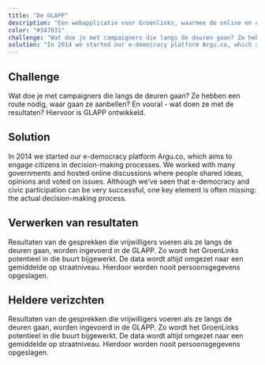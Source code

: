 ```yaml
---
title: "De GLAPP"
description: "Een webapplicatie voor Groenlinks, waarmee de online en offline campagnes zijn gemoderniseerd."
color: "#347031"
challenge: "Wat doe je met campaigners die langs de deuren gaan? Ze hebben een route nodig, waar gaan ze aanbellen? En vooral - wat doen ze met de resultaten? Hiervoor is GLAPP ontwikkeld."
solution: "In 2014 we started our e-democracy platform Argu.co, which aims to engage citizens in decision-making processes. We worked with many governments and hosted online discussions where people shared ideas, opinions and voted on issues. Although we’ve seen that e-democracy and civic participation can be very successful, one key element is often missing: the actual decision-making process."
---
```


## Challenge

Wat doe je met campaigners die langs de deuren gaan? Ze hebben een route nodig, waar gaan ze aanbellen? En vooral - wat doen ze met de resultaten? Hiervoor is GLAPP ontwikkeld.

## Solution

In 2014 we started our e-democracy platform Argu.co, which aims to engage citizens in decision-making processes. We worked with many governments and hosted online discussions where people shared ideas, opinions and voted on issues. Although we’ve seen that e-democracy and civic participation can be very successful, one key element is often missing: the actual decision-making process.

## Verwerken van resultaten

Resultaten van de gesprekken die vrijwilligers voeren als ze langs de deuren gaan, worden ingevoerd in de GLAPP. Zo wordt het GroenLinks potentieel in die buurt bijgewerkt. De data wordt altijd omgezet naar een gemiddelde op straatniveau. Hierdoor worden nooit persoonsgegevens opgeslagen.

## Heldere verizchten

Resultaten van de gesprekken die vrijwilligers voeren als ze langs de deuren gaan, worden ingevoerd in de GLAPP. Zo wordt het GroenLinks potentieel in die buurt bijgewerkt. De data wordt altijd omgezet naar een gemiddelde op straatniveau. Hierdoor worden nooit persoonsgegevens opgeslagen.
